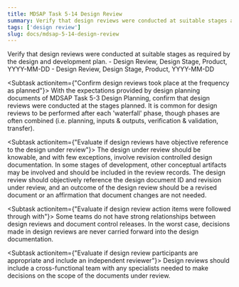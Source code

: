 ```yaml
---
title: MDSAP Task 5-14 Design Review
summary: Verify that design reviews were conducted at suitable stages as required by the design and development plan.
tags: ['design review']
slug: docs/mdsap-5-14-design-review
---
```


<RegLang>
Verify that design reviews were conducted at suitable stages as required by the design and development plan.
</RegLang>

<ReportLang>
- Design Review, Design Stage, Product, YYYY-MM-DD
- Design Review, Design Stage, Product, YYYY-MM-DD
</ReportLang>

<Subtask actionitem={"Confirm design reviews took place at the frequency as planned"}>
With the expectations provided by design planning documents of <QLink>MDSAP Task 5-3 Design Planning</QLink>, confirm that design reviews were conducted at the stages planned. It is common for design reviews to be performed after each 'waterfall' phase, though phases are often combined (i.e. planning, inputs & outputs, verification & validation, transfer). 
</Subtask>

<Subtask actionitem={"Evaluate if design reviews have objective reference to the design under review"}>
The design under review should be knowable, and with few exceptions, involve revision controlled design documentation.  In some stages of development, other conceptual artifacts may be involved and should be included in the review records.
The design review should objectively reference the design document ID and revision under review, and an outcome of the design review should be a revised document or an affirmation that document changes are not needed.
</Subtask>

<Subtask actionitem={"Evaluate if design review action items were followed through with"}>
Some teams do not have strong relationships between design reviews and document control releases. In the worst case, decisions made in design reviews are never carried forward into the design documentation.
</Subtask>

<Subtask actionitem={"Evaluate if design review participants are appropriate and include an independent reviewer"}>
Design reviews should include a cross-functional team with any specialists needed to make decisions on the scope of the documents under review.
</Subtask>



